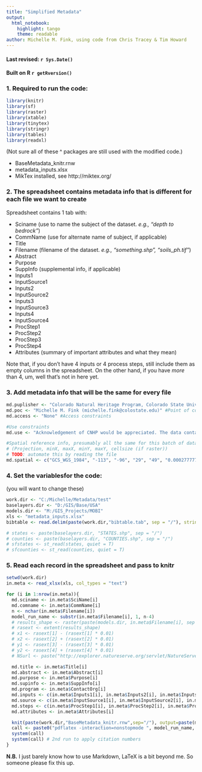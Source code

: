 ```yaml
---
title: "Simplified Metadata"
output: 
  html_notebook: 
    highlight: tango
    theme: readable
author: Michelle M. Fink, using code from Chris Tracey & Tim Howard
---
```

#### Last revised: `r Sys.Date()`
#### Built on R `r getRversion()`

### 1. Required to run the code:  
```r
library(knitr)
library(sf)
library(raster)
library(xtable)
library(tinytex)
library(stringr)
library(tables)
library(readxl)
```
(Not sure all of these ^ packages are still used with the modified code.)

+ BaseMetadata_knitr.rnw
+ metadata_inputs.xlsx
+ MikTex installed, see http://miktex.org/

### 2. The spreadsheet contains metadata info that is different for each file we want to create
Spreadsheet contains 1 tab with:  

+ Sciname (use to name the subject of the dataset. *e.g., "depth to bedrock"*)  
+ CommName (use for alternate name of subject, if applicable)  
+ Title  
+ Filename (filename of the dataset. *e.g., "something.shp", "soils_ph.tif"*)  
+ Abstract  
+ Purpose  
+ SuppInfo (supplemental info, if applicable)  
+ Inputs1  
+ InputSource1
+ Inputs2  
+ InputSource2
+ Inputs3  
+ InputSource3
+ Inputs4  
+ InputSource4
+ ProcStep1
+ ProcStep2
+ ProcStep3
+ ProcStep4
+ Attributes (summary of important attributes and what they mean)  

Note that, if you don't have 4 inputs or 4 process steps, still include them as empty columns in the spreadsheet. On the other hand, if you have *more* than 4, um, well that's not in here yet.

### 3. Add metadata info that will be the same for every file
```r
md.puplisher <- "Colorado Natural Heritage Program, Colorado State University" #Organization
md.poc <- "Michelle M. Fink (michelle.fink@colostate.edu)" #Point of contact
md.access <- "None" #Access constraints

#Use constraints
md.use <- "Acknowledgement of CNHP would be appreciated. The data contained herein are provided on an as-is, as-available basis without warranties of any kind, expressed or implied, including (but not limited to) warranties of merchantability, fitness for a particular purpose, and non-infringement. CNHP, Colorado State University and the State of Colorado further expressly disclaim any warranty that the data are error-free or current as of the date supplied." 

#Spatial reference info, presumably all the same for this batch of data
# (Projection, minX, maxX, minY, maxY, cellsize (if raster))
# TODO: automate this by reading the file
md.spatial <- c("GCS_WGS_1984", "-113", "-96", "29", "49", "0.00027777778") 
```

### 4. Set the variablesfor the code:
(you will want to change these)

```r
work.dir <- "C:/Michelle/Metadata/test"
baselayers.dir <- "D:/GIS/Base/USA"
models.dir <- "M:/GIS_Projects/MOBI"
xls <- "metadata_inputs.xlsx"
bibtable <- read.delim(paste(work.dir,"bibtable.tab", sep = "/"), stringsAsFactors=FALSE)

# states <- paste(baselayers.dir, "STATES.shp", sep = "/")
# counties <- paste(baselayers.dir, "COUNTIES.shp", sep = "/")
# sfstates <- st_read(states, quiet = T)
# sfcounties <- st_read(counties, quiet = T)
```

### 5. Read each record in the spreadsheet and pass to knitr

```r
setwd(work.dir)
in.meta <- read_xlsx(xls, col_types = "text")

for (i in 1:nrow(in.meta)){
  md.sciname <- in.meta$SciName[i]
  md.comname <- in.meta$CommName[i]
  n <- nchar(in.meta$Filename[i])
  model_run_name <- substr(in.meta$Filename[i], 1, n-4)
  # results_shape <- raster(paste(models.dir, in.meta$Filename[i], sep = "/"))
  # rasext <- extent(results_shape)
  # x1 <- rasext[1] - (rasext[1] * 0.01)
  # x2 <- rasext[2] + (rasext[2] * 0.01)
  # y1 <- rasext[3] - (rasext[3] * 0.01)
  # y2 <- rasext[4] + (rasext[4] * 0.01)
  # NSurl <- paste("http://explorer.natureserve.org/servlet/NatureServe?searchName=",gsub(" ", "+", md.sciname, fixed=TRUE), sep="")

  md.title <- in.meta$Title[i]
  md.abstract <- in.meta$Abstract[i]
  md.purpose <- in.meta$Purpose[i]
  md.supinfo <- in.meta$SuppInfo[i]
  md.program <- in.meta$ContactOrg[i]
  md.inputs <- c(in.meta$Inputs1[i], in.meta$Inputs2[i], in.meta$Inputs3[i], in.meta$Inputs4[i])
  md.source <- c(in.meta$InputSource1[i], in.meta$InputSource2[i], in.meta$InputSource3[i], in.meta$InputSource4[i])
  md.steps <- c(in.meta$ProcStep1[i], in.meta$ProcStep2[i], in.meta$ProcStep3[i], in.meta$ProcStep4[i])
  md.attributes <- in.meta$Attributes[i]

  knit(paste(work.dir,"BaseMetadata_knitr.rnw",sep="/"), output=paste(model_run_name, ".tex",sep=""))
  call <- paste0("pdflatex -interaction=nonstopmode ", model_run_name, ".tex")
  system(call)
  system(call) # 2nd run to apply citation numbers
}
```

**N.B.** I just barely know how to use Markdown, LaTeX is a bit beyond me. So someone please fix this up.
